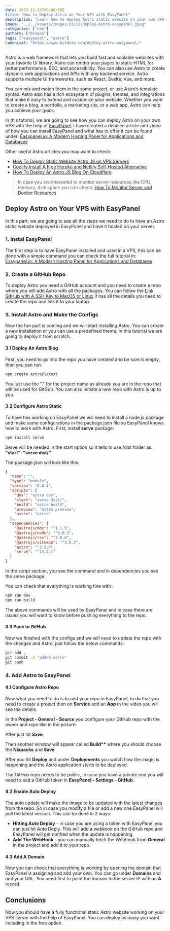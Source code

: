 ```yaml
---
date: 2023-11-15T00:00:00Z
title: "How to Deploy Astro on Your VPS with EasyPanel"
description: "Learn how to deploy Astro static website on your own VPS with EasyPanel"
image: "../../assets/images/23/11/deploy-astro-easypanel.jpeg"
categories: ["cms"]
authors: ["Dragos"]
tags: ["easypanel", "astro"]
canonical: "https://www.bitdoze.com/deploy-astro-easypanel/"
---
```



Astro is a web framework that lets you build fast and scalable websites with your favorite UI library. Astro can render your pages to static HTML for better performance, SEO, and accessibility. You can also use Astro to create dynamic web applications and APIs with any backend service. Astro supports multiple UI frameworks, such as React, Svelte, Vue, and more.

You can mix and match them in the same project, or use Astro’s template syntax. Astro also has a rich ecosystem of plugins, themes, and integrations that make it easy to extend and customize your website. Whether you want to create a blog, a portfolio, a marketing site, or a web app, Astro can help you achieve your goals.

In this tutorial, we are going to see how you can deploy Astro on your own VPS with the help of [EasyPanel](https://easypanel.io/). I have created a detailed article and video of how you can install EasyPanel and what has to offer it can be found under: [Easypanel.io: A Modern Hosting Panel for Applications and Databases](https://www.bitdoze.com/easypanel-modern-server-control-panel/)

Other useful Astro articles you may want to check:

- [How To Deploy Static Website Astro.JS on VPS Servers](https://www.bitdoze.com/deploy-astro-on-vps/)
- [Coolify Install A Free Heroku and Netlify Self-Hosted Alternative](https://www.bitdoze.com/coolify-install-heroku-alternative/)
- [How To Deploy An Astro.JS Blog On Cloudflare](https://www.bitdoze.com/deploy-astrojs-cloudflare/)


> In case you are interested to monitor server resources like CPU, memory, disk space you can check: [How To Monitor Server and Docker Resources](https://www.bitdoze.com/sever-monitoring/)

## Deploy Astro on Your VPS with EasyPanel

In this part, we are going to see all the steps we need to do to have an Astro static website deployed in EasyPanel and have it hosted on your server.

<YouTubeEmbed
  url="https://www.youtube.com/embed/l-yohC7xD38"
  label="Deploy Astro on Your VPS with EasyPanel"
/>

### 1. Instal EasyPanel

The first step is to have EasyPanel installed and used in a VPS, this can be done with a simple command you can check the full tutorial in: [Easypanel.io: A Modern Hosting Panel for Applications and Databases](https://www.bitdoze.com/easypanel-modern-server-control-panel/)

### 2. Create a GitHub Repo

To deploy Astro you need a GitHub account and you need to create a repo where you will add Astro with all the packages. You can follow the [Link GitHub with A SSH Key to MacOS or Linux](https://www.bitdoze.com/link-github-with-ssh-maco-linux/) it has all the details you need to create the repo and link it to your laptop.

### 3. Install Astro and Make the Configs

Now the fun part is coming and we will start installing Astro. You can create a new installation or you can use a predefined theme, in this tutorial we are going to deploy it from scratch.

#### 3.1 Deploy An Astro Blog

First, you need to go into the repo you have created and be sure is empty, then you can run:

```sh
npm create astro@latest
```

You just use the "." for the project name as already you are in the repo that will be used for GitGub. You can also initiate a new repo with Astro is up to you.

#### 3.2 Configure Astro Static

To have this working on EasyPanel we will need to install a node.js package and make some configurations in the package.json file so EasyPanel knows how to work with Astro.
First, install **serve** package:

```sh
npm install serve
```

Serve will be needed in the start option so it tells to use /dist folder as: **"start": "serve dist/"**

The package.json will look like this:

```json
{
  "name": "",
  "type": "module",
  "version": "0.0.1",
  "scripts": {
    "dev": "astro dev",
    "start": "serve dist/",
    "build": "astro build",
    "preview": "astro preview",
    "astro": "astro"
  },
  "dependencies": {
    "@astrojs/mdx": "^1.1.5",
    "@astrojs/node": "^6.0.3",
    "@astrojs/rss": "^3.0.0",
    "@astrojs/sitemap": "^3.0.3",
    "astro": "^3.5.4",
    "serve": "^14.2.1"
  }
}
```

In the script section, you see the command and in dependencies you see the serve package.

You can check that everything is working fine with :

```sh
npm run dev
npm run build
```

The above commands will be used by EasyPanel and in case there are issues you will want to know before pushing everything to the repo.

#### 3.3 Push to GitHub

Now we finished with the configs and we will need to update the repo with the changes and Astro, just follow the below commands:

```sh
git add .
git commit -m "added astro"
git push
```

### 4. Add Astro to EasyPanel

#### 4.1 Configure Astro Repo

Now what you need to do is to add your repo in EasyPanel, to do that you need to create a project then on **Service** add an **App** in the video you will see the details.

In the **Project - General - Source** you configure your GitHub repo with the owner and repo like in the picture:

<Picture
  src={imag1}
  alt="easypanel general"
/>

After just hit **Save**.

Then another window will appear called **Build\*\*** where you should choose the **Nixpacks** and **Save**

After you hit **Deploy** and under **Deployments** you watch how the magic is happening and the Astro application starts to be deployed.

The GitHub repo needs to be public, in case you have a private one you will need to add a GitHub token in **EasyPanel - Settings - GitHub**.

#### 4.2 Enable Auto Deploy

The auto update will make the image to be updated with the latest changes from the repo. So in case you modify a file or add a new one EasyPanel will pull the latest version. This can be done in 2 ways:

- **Hitting Auto Deploy** - in case you are using a token with EasyPanel you can just hit Auto Deply. This will add a webkook on the GitHub repo and EasyPanel will get notified when the update is happening.
- **Add The WebHook** - you can manually fetch the Webhook from **General** in the project and add it to your repo.

#### 4.3 Add A Domain

Now you can check that everything is working by opening the domain that EasyPanel is assigning and add your own. You can go under **Domains** and add your URL. You need first to point the domain to the server IP with an **A** record.

<Picture
  src={imag2}
  alt="easypanel domain"
/>

## Conclusions

Now you should have a fully functional static Astro website working on your VPS server with the help of EasyPanel. You can deploy as many you want including in the free option.
